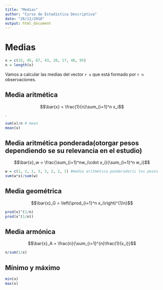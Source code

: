 ```yaml
---
title: "Medias"
author: "Curso de Estadística Descriptiva"
date: "26/12/2018"
output: html_document
---
```


# Medias

```r
x = c(32, 45, 67, 43, 28, 17, 48, 95)
n = length(x)
```

Vamos a calcular las medias del vector `r x` que está formado por `r n` observaciones.

## Media aritmética

$$\bar{x} = \frac{1}{n}\sum_{i=1}^n x_i$$.

```r
sum(x)/n # mean
mean(x)
```


## Media aritmética ponderada(otorgar pesos dependiendo se su relevancia en el estudio)

$$\bar{x}_w = \frac{\sum_{i=1}^nw_i\cdot x_i}{\sum_{i=1}^n w_i}$$

```r
w = c(1, 2, 2, 3, 3, 2, 2, 1) #media aritmetica ponderada(si los pesos fuesen todos 1 se convertiría en la media aritmética, ya que todos los valores pesarian los mismo)
sum(w*x)/sum(w)
```


## Media geométrica

$$\bar{x}_G = \left(\prod_{i=1}^n x_i\right)^{1/n}$$

```r
prod(x)^(1/n)
prod(x^(1/n))
```

## Media armónica

$$\bar{x}_A = \frac{n}{\sum_{i=1}^{n}\frac{1}{x_i}}$$

```r
n/sum(1/x)
```

## Mínimo y máximo

```r
min(x)
max(x)
```

